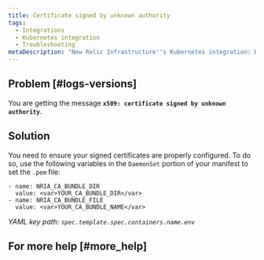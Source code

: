 ```yaml
---
title: Certificate signed by unknown authority
tags:
  - Integrations
  - Kubernetes integration
  - Troubleshooting
metaDescription: "New Relic Infrastructure''s Kubernetes integration: How to install and activate the integration, and what data is reported."
---
```


## Problem [#logs-versions]

You are getting the message **`x509: certificate signed by unknown authority`**.

## Solution

You need to ensure your signed certificates are properly configured. To do so, use the following variables in the `DaemonSet` portion of your manifest to set the `.pem` file:

```
- name: NRIA_CA_BUNDLE_DIR 
  value: <var>YOUR_CA_BUNDLE_DIR</var> 
- name: NRIA_CA_BUNDLE_FILE  
  value: <var>YOUR_CA_BUNDLE_NAME</var>
```

_YAML key path: `spec.template.spec.containers.name.env`_

## For more help [#more_help]
